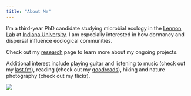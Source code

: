 ```yaml
---
title: "About Me"
---
```



I'm a third-year PhD candidate studying microbial ecology in the [Lennon Lab](http://www.indiana.edu/~microbes/) at [Indiana University](http://www.bio.indiana.edu/). 
I am especially interested in how dormancy and dispersal influence ecological communities.

Check out my [research](research.html) page to learn more about my ongoing projects.

Additional interest include playing guitar and listening to music (check out my [last.fm](https://www.last.fm/user/nawis1017)), reading (check out my [goodreads](https://www.goodreads.com/nawis)), hiking and nature photography (check out my flickr). 

![](images/Stream.jpg)

